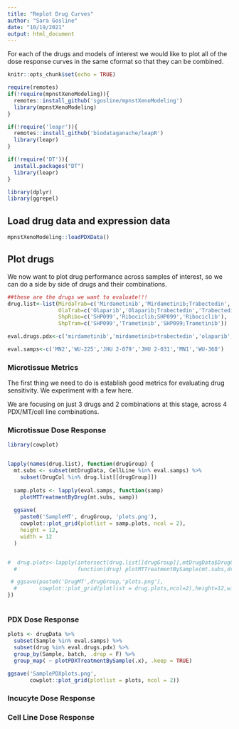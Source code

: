 ```yaml
---
title: "Replot Drug Curves"
author: "Sara Gosline"
date: "10/19/2021"
output: html_document
---
```


For each of the drugs and models of interest we would like to plot all of the dose response curves in the same cformat so that they can be combined.

```r
knitr::opts_chunk$set(echo = TRUE)

require(remotes)
if(!require(mpnstXenoModeling)){
  remotes::install_github('sgosline/mpnstXenoModeling')
  library(mpnstXenoModeling)
}

if(!require('leapr')){
  remotes::install_github('biodataganache/leapR')
  library(leapr)
}

if(!require('DT')){
  install.packages("DT")
  library(leapr)
}

library(dplyr)
library(ggrepel)
```

## Load drug data and expression data

```r
mpnstXenoModeling::loadPDXData()


```

## Plot drugs

We now want to plot drug performance across samples of interest, so we can do a side by side of drugs and their combinations.

```r

##these are the drugs we want to evaluate!!!
drug.list<-list(MirdaTrab=c('Mirdametinib','Mirdametinib;Trabectedin','Trabectedin'),
                OlaTrab=c('Olaparib','Olaparib;Trabectedin','Trabectedin'),
                ShpRibo=c('SHP099','Ribociclib;SHP099','Ribociclib'),
                ShpTram=c('SHP099','Trametinib','SHP099;Trametinib'))

eval.drugs.pdx<-c('mirdametinib','mirdametinib+trabectedin','olaparib','trabectedin','ribociclib','trametinib','trametinib+ribociclib')

eval.samps<-c('MN2','WU-225','JHU 2-079','JHU 2-031','MN1','WU-368')

```

### Microtissue Metrics

The first thing we need to do is establish good metrics for evaluating drug sensitivity. We experiment with a few here.

We are focusing on just 3 drugs and 2 combinations at this stage, across 4 PDX/MT/cell line combinations.

### Microtissue Dose Response

```r
library(cowplot)


lapply(names(drug.list), function(drugGroup) {
  mt.subs <- subset(mtDrugData, CellLine %in% eval.samps) %>%
    subset(DrugCol %in% drug.list[[drugGroup]])
  
  samp.plots <- lapply(eval.samps, function(samp)
    plotMTTreatmentByDrug(mt.subs, samp))
  
  ggsave(
    paste0('SampleMT', drugGroup, 'plots.png'),
    cowplot::plot_grid(plotlist = samp.plots, ncol = 2),
    height = 12,
    width = 12
  )


#  drug.plots<-lapply(intersect(drug.list[[drugGroup]],mtDrugData$DrugCol),
  #                   function(drug) plotMTTreatmentBySample(mt.subs,drug))

 # ggsave(paste0('DrugMT',drugGroup,'plots.png'),
  #       cowplot::plot_grid(plotlist = drug.plots,ncol=2),height=12,width=12)
})



```

### PDX Dose Response

```r



plots <- drugData %>%
  subset(Sample %in% eval.samps) %>%
  subset(drug %in% eval.drugs.pdx) %>%
  group_by(Sample, batch, .drop = F) %>%
  group_map( ~ plotPDXTreatmentBySample(.x), .keep = TRUE)

ggsave('SamplePDXplots.png',
       cowplot::plot_grid(plotlist = plots, ncol = 2))

```

### Incucyte Dose Response

### Cell Line Dose Response

